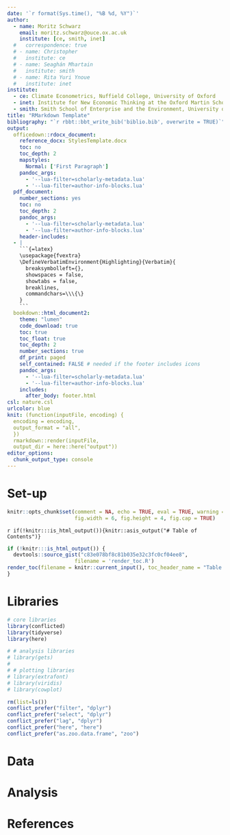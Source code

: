 ```yaml
---
date: '`r format(Sys.time(), "%B %d, %Y")`'
author:
  - name: Moritz Schwarz
    email: moritz.schwarz@ouce.ox.ac.uk
    institute: [ce, smith, inet]
  #   correspondence: true
  # - name: Christopher
  #   institute: ce
  # - name: Seaghán Mhartain
  #   institute: smith
  # - name: Rita Yuri Ynoue
  #   institute: inet
institute:
  - ce: Climate Econometrics, Nuffield College, University of Oxford
  - inet: Institute for New Economic Thinking at the Oxford Martin School
  - smith: Smith School of Enterprise and the Environment, University of Oxford
title: "RMarkdown Template"
bibliography: "`r rbbt::bbt_write_bib('biblio.bib', overwrite = TRUE)`"
output: 
  officedown::rdocx_document:
    reference_docx: StylesTemplate.docx
    toc: no
    toc_depth: 2
    mapstyles:
      Normal: ['First Paragraph']
    pandoc_args:
      - '--lua-filter=scholarly-metadata.lua'
      - '--lua-filter=author-info-blocks.lua'
  pdf_document:
    number_sections: yes
    toc: no
    toc_depth: 2
    pandoc_args:
      - '--lua-filter=scholarly-metadata.lua'
      - '--lua-filter=author-info-blocks.lua'
    header-includes:
  - |
    ```{=latex}
    \usepackage{fvextra}
    \DefineVerbatimEnvironment{Highlighting}{Verbatim}{
      breaksymbolleft={},
      showspaces = false,
      showtabs = false,
      breaklines,
      commandchars=\\\{\}
    }
    ```
  bookdown::html_document2:
    theme: "lumen"
    code_download: true
    toc: true
    toc_float: true
    toc_depth: 2
    number_sections: true
    df_print: paged
    self_contained: FALSE # needed if the footer includes icons
    pandoc_args:
      - '--lua-filter=scholarly-metadata.lua'
      - '--lua-filter=author-info-blocks.lua'
    includes:
      after_body: footer.html
csl: nature.csl
urlcolor: blue
knit: (function(inputFile, encoding) { 
  encoding = encoding, 
  output_format = "all", 
  })
  rmarkdown::render(inputFile, 
  output_dir = here::here("output")) 
editor_options:
  chunk_output_type: console
---
```


<!-- For equations: \begin{equation} \end{equation} and then add (\#eq:XXX) just before the end -->


# Set-up

```r
knitr::opts_chunk$set(comment = NA, echo = TRUE, eval = TRUE, warning = FALSE, message = FALSE, 
                      fig.width = 6, fig.height = 4, fig.cap = TRUE)
```

`r if(!knitr:::is_html_output()){knitr::asis_output("# Table of Contents")}`

```r
if (!knitr:::is_html_output()) {
  devtools::source_gist("c83e078bf8c81b035e32c3fc0cf04ee8", 
                      filename = 'render_toc.R')
render_toc(filename = knitr::current_input(), toc_header_name = "Table of Contents")
} 
```


# Libraries

```r
# core libraries
library(conflicted)
library(tidyverse)
library(here)

# # analysis libraries
# library(gets)
# 
# # plotting libraries
# library(extrafont)
# library(viridis)
# library(cowplot)

rm(list=ls())
conflict_prefer("filter", "dplyr")
conflict_prefer("select", "dplyr")
conflict_prefer("lag", "dplyr")
conflict_prefer("here", "here")
conflict_prefer("as.zoo.data.frame", "zoo")
```

# Data


# Analysis


# References

